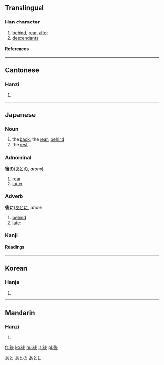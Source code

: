{{see|后}}

==Translingual==
===Han character===
{{Han char|rn=60|rad=彳|as=06|sn=9|four=2224<sub>7</sub>|canj=竹人女戈水 (HOVIE)}}
# [[behind]], [[rear]], [[after]]
# [[descendant]]s
====References====
{{Han ref|kx=0366.180|dkj=10098|dj=0688.010|hdz=20822.030|uh=5F8C|ud=24460|bh=ABE1|bd=44001}}
----
==Cantonese==
===Hanzi===
{{yue-hanzi|jyut=|y=hau6}}
# {{defn|Cantonese}}
----
==Japanese==
[[Category:1000_Japanese_basic_words|あと]]



===Noun===
{{janoun|あと|ato}}
# the [[back]]; the [[rear]]; [[behind]]
# the [[rest]]
=== Adnominal ===
'''後の'''([[あと]]の, ''atono'')
# [[rear]]
# [[latter]]
[[Category:Japanese adnominals|あとの]]
=== Adverb ===
'''後に'''([[あと]]に, ''atoni'')
# [[behind]]
# [[later]]
[[Category:Japanese adverbs|あとに]]

===Kanji===
{{ja-kanji|grade=2|rs=彳06}}
====Readings====
{{ja-readings|on=[[ご]] ([[go]]), [[こう]] ([[kō]])|kun=[[おくれる]] ([[後れる]], [[okureru]]), [[のち]] ([[nochi]]), [[あと]] ([[ato]])}}
----
==Korean==
===Hanja===
{{ko-hanja|hangeul=[[후]]|eumhun=|rv=hu|mr=hu|y=hwu}}
# {{defn|Korean}}
----
==Mandarin==
===Hanzi===
{{cmn-hanzi|sim=后|pin=[[hòu]] (hou4)|wg=hou<sup>4</sup>}}
# {{defn|Mandarin}}

[[fr:後]]
[[ko:後]]
[[hu:後]]
[[ja:後]]
[[pl:後]]